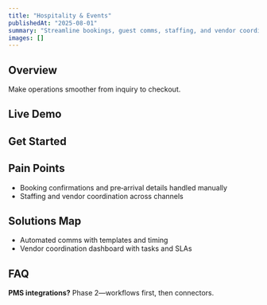 ```yaml
---
title: "Hospitality & Events"
publishedAt: "2025-08-01"
summary: "Streamline bookings, guest comms, staffing, and vendor coordination."
images: []
---
```


## Overview

Make operations smoother from inquiry to checkout.

## Live Demo

<RoiCalculator title="Hospitality ROI" unitLabel="Bookings / month" />

## Get Started

<LeadCapture industry="hospitality" funnel="roi" title="Discuss Hospitality Automation" />

## Pain Points

- Booking confirmations and pre‑arrival details handled manually
- Staffing and vendor coordination across channels

## Solutions Map

- Automated comms with templates and timing
- Vendor coordination dashboard with tasks and SLAs

## FAQ

**PMS integrations?** Phase 2—workflows first, then connectors.
